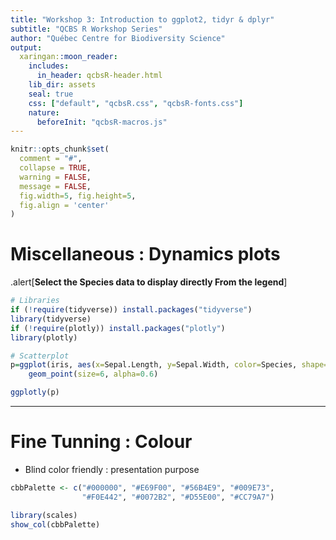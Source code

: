 ```yaml
---
title: "Workshop 3: Introduction to ggplot2, tidyr & dplyr"
subtitle: "QCBS R Workshop Series"
author: "Québec Centre for Biodiversity Science"
output:
  xaringan::moon_reader:
    includes:
      in_header: qcbsR-header.html
    lib_dir: assets
    seal: true
    css: ["default", "qcbsR.css", "qcbsR-fonts.css"]
    nature:
      beforeInit: "qcbsR-macros.js"
---
```


```r
knitr::opts_chunk$set(
  comment = "#",
  collapse = TRUE,
  warning = FALSE,
  message = FALSE,
  fig.width=5, fig.height=5,
  fig.align = 'center'
)
```


# Miscellaneous : Dynamics plots
.alert[**Select the Species data to display directly From the legend**]
```r
# Libraries
if (!require(tidyverse)) install.packages("tidyverse")
library(tidyverse)
if (!require(plotly)) install.packages("plotly")
library(plotly)

# Scatterplot
p=ggplot(iris, aes(x=Sepal.Length, y=Sepal.Width, color=Species, shape=Species)) + 
    geom_point(size=6, alpha=0.6) 

ggplotly(p)
```


---

# Fine Tunning : Colour
* Blind color friendly : presentation purpose
```r
cbbPalette <- c("#000000", "#E69F00", "#56B4E9", "#009E73", 
                "#F0E442", "#0072B2", "#D55E00", "#CC79A7")
```

```r
library(scales)
show_col(cbbPalette)
```
